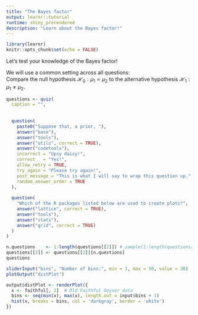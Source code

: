 ```yaml
---
title: "The Bayes factor"
output: learnr::tutorial
runtime: shiny_prerendered
description: "Learn about the Bayes factor!"
---
```


```r
library(learnr)
knitr::opts_chunk$set(echo = FALSE)
```


Let's test your knowledge of the Bayes factor!

We will use a common setting across all questions: 
<br>
Compare the null hypothesis $\mathcal{H}_0: \mu_1=\mu_2$ to the alternative hypothesis $\mathcal{H}_1: \mu_1\not=\mu_2$.

```r
questions <- quiz(
  caption = "", 
  
  
  question(
    paste0("Suppose that, a prior, "),
    answer("base"),
    answer("tools"),
    answer("utils", correct = TRUE),
    answer("codetools"), 
    incorrect = "Upsy daisy!", 
    correct   = "Yes!", 
    allow_retry = TRUE, 
    try_again = "Please try again!", 
    post_message = "This is what I will say to wrap this question up.", 
    random_answer_order	= TRUE
  ), 
  
  question(
    "Which of the R packages listed below are used to create plots?",
    answer("lattice", correct = TRUE),
    answer("tools"),
    answer("stats"),
    answer("grid", correct = TRUE)
  )
)

n.questions    <- 1:length(questions[[2]]) # sample(1:length(questions[[2]]), length(questions[[2]]), replace = FALSE)
questions[[2]] <- questions[[2]][n.questions]
questions
```





```r
sliderInput("bins", "Number of bins:", min = 1, max = 50, value = 30)
plotOutput("distPlot")
```

```r
output$distPlot <- renderPlot({
  x <- faithful[, 2]  # Old Faithful Geyser data
  bins <- seq(min(x), max(x), length.out = input$bins + 1)
  hist(x, breaks = bins, col = 'darkgray', border = 'white')
})
```





















